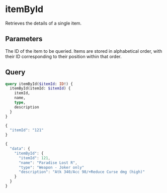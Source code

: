 
# itemById

Retrieves the details of a single item.

## Parameters

<ParamFormat param="itemId" type="ID!" />

The ID of the item to be queried. Items are stored in 
alphabetical order, with their ID corresponding to their 
position within that order. 

## Query

```graphql title="QUERY" showLineNumbers
query itemById($itemId: ID!) {
  itemById(itemId: $itemId) {
    itemId,
    name,
    type,
    description
  }
}
```

```jsx title="VARIABLES" showLineNumbers
{
  "itemId": "121"
}
```

```jsx title="RESPONSE" showLineNumbers
{
  "data": {
    "itemById": {
      "itemId": 121,
      "name": "Paradise Lost R",
      "type": "Weapon - Joker only"
      "description": "Atk 340/Acc 98/+Reduce Curse dmg (high)"
    }
  }
}
```